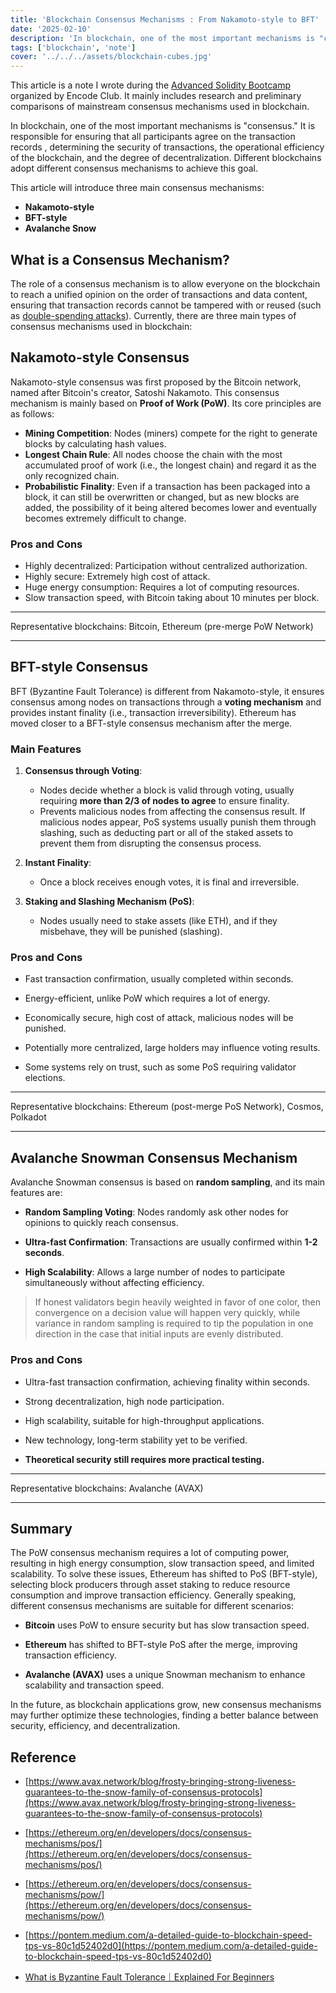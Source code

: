 ```yaml
---
title: 'Blockchain Consensus Mechanisms : From Nakamoto-style to BFT'
date: '2025-02-10'
description: 'In blockchain, one of the most important mechanisms is "consensus." It ensures that all participants agree on the transaction records, determining the security of transactions, the operational efficiency of the blockchain, and the degree of decentralization.'
tags: ['blockchain', 'note']
cover: '../../../assets/blockchain-cubes.jpg'
---
```


This article is a note I wrote during the [Advanced Solidity Bootcamp](https://www.encode.club/advanced-solidity-bootcamp/) organized by Encode Club. It mainly includes research and preliminary comparisons of mainstream consensus mechanisms used in blockchain.

In blockchain, one of the most important mechanisms is "consensus." It is responsible for <Notation type="underline" color="yellow"> ensuring that all participants agree on the transaction records </Notation>, determining the security of transactions, the operational efficiency of the blockchain, and the degree of decentralization. Different blockchains adopt different consensus mechanisms to achieve this goal.

This article will introduce three main consensus mechanisms:

- **Nakamoto-style**
- **BFT-style**
- **Avalanche Snow**

## What is a Consensus Mechanism?

The role of a consensus mechanism is to allow everyone on the blockchain to reach a unified opinion on the order of transactions and data content, ensuring that transaction records cannot be tampered with or reused (such as [double-spending attacks](https://ethereum.org/en/glossary/#double-spend)). Currently, there are three main types of consensus mechanisms used in blockchain:

## Nakamoto-style Consensus

Nakamoto-style consensus was first proposed by the Bitcoin network, named after Bitcoin's creator, Satoshi Nakamoto. <Notation type="underline" color="yellow">This consensus mechanism is mainly based on **Proof of Work (PoW)**</Notation>. Its core principles are as follows:

- **Mining Competition**: Nodes (miners) compete for the right to generate blocks by calculating hash values.
- **Longest Chain Rule**: All nodes choose the chain with the most accumulated proof of work (i.e., the longest chain) and regard it as the only recognized chain.
- **Probabilistic Finality**: Even if a transaction has been packaged into a block, it can still be overwritten or changed, <Notation type="underline" color="yellow">but as new blocks are added, the possibility of it being altered becomes lower and eventually becomes extremely difficult to change.</Notation>

### Pros and Cons

- Highly decentralized: Participation without centralized authorization.
- Highly secure: Extremely high cost of attack.
- Huge energy consumption: Requires a lot of computing resources.
- Slow transaction speed, with Bitcoin taking about 10 minutes per block.

---
Representative blockchains: Bitcoin, Ethereum (pre-merge PoW Network)


---

## BFT-style Consensus

BFT (Byzantine Fault Tolerance) is different from Nakamoto-style, <Notation type="underline" color="yellow">it ensures consensus among nodes on transactions through a **voting mechanism** and provides instant finality (i.e., transaction irreversibility)</Notation>. Ethereum has moved closer to a BFT-style consensus mechanism after the merge.
### Main Features

1. **Consensus through Voting**:
    - Nodes decide whether a block is valid through voting, usually requiring **more than 2/3 of nodes to agree** to ensure finality.
    - Prevents malicious nodes from affecting the consensus result. If malicious nodes appear, PoS systems usually punish them through slashing, such as deducting part or all of the staked assets to prevent them from disrupting the consensus process.

2. **Instant Finality**:

    - Once a block receives enough votes, it is final and irreversible.

3. **Staking and Slashing Mechanism (PoS)**:

    - Nodes usually need to stake assets (like ETH), and if they misbehave, they will be punished (slashing).

### Pros and Cons

- Fast transaction confirmation, usually completed within seconds.

- Energy-efficient, unlike PoW which requires a lot of energy.

- Economically secure, high cost of attack, malicious nodes will be punished.

- Potentially more centralized, large holders may influence voting results.

- Some systems rely on trust, such as some PoS requiring validator elections.

---
Representative blockchains: Ethereum (post-merge PoS Network), Cosmos, Polkadot


---

## Avalanche Snowman Consensus Mechanism

<Notation type="underline" color="yellow">Avalanche Snowman consensus is based on **random sampling**</Notation>, and its main features are:

- **Random Sampling Voting**: Nodes randomly ask other nodes for opinions to quickly reach consensus.

- **Ultra-fast Confirmation**: Transactions are usually confirmed within **1-2 seconds**.

- **High Scalability**: Allows a large number of nodes to participate simultaneously without affecting efficiency.

> If honest validators begin heavily weighted in favor of one color, then convergence on a decision value will happen very quickly, while variance in random sampling is required to tip the population in one direction in the case that initial inputs are evenly distributed.
>
>


### Pros and Cons

- Ultra-fast transaction confirmation, achieving finality within seconds.

- Strong decentralization, high node participation.

- High scalability, suitable for high-throughput applications.

- New technology, long-term stability yet to be verified.

- **Theoretical security still requires more practical testing.**

---
Representative blockchains: Avalanche (AVAX)


---

## Summary

The PoW consensus mechanism requires a lot of computing power, resulting in high energy consumption, slow transaction speed, and limited scalability. <Notation type="underline" color="yellow">To solve these issues, Ethereum has shifted to PoS (BFT-style), selecting block producers through asset staking to reduce resource consumption and improve transaction efficiency.</Notation>
Generally speaking, different consensus mechanisms are suitable for different scenarios:

- **Bitcoin** uses PoW to ensure security but has slow transaction speed.

- **Ethereum** has shifted to BFT-style PoS after the merge, improving transaction efficiency.

- **Avalanche (AVAX)** uses a unique Snowman mechanism to enhance scalability and transaction speed.

In the future, as blockchain applications grow, new consensus mechanisms may further optimize these technologies, finding a better balance between security, efficiency, and decentralization.



## Reference

- [https://www.avax.network/blog/frosty-bringing-strong-liveness-guarantees-to-the-snow-family-of-consensus-protocols](https://www.avax.network/blog/frosty-bringing-strong-liveness-guarantees-to-the-snow-family-of-consensus-protocols)

- [https://ethereum.org/en/developers/docs/consensus-mechanisms/pos/](https://ethereum.org/en/developers/docs/consensus-mechanisms/pos/)

- [https://ethereum.org/en/developers/docs/consensus-mechanisms/pow/](https://ethereum.org/en/developers/docs/consensus-mechanisms/pow/)

- [https://pontem.medium.com/a-detailed-guide-to-blockchain-speed-tps-vs-80c1d52402d0](https://pontem.medium.com/a-detailed-guide-to-blockchain-speed-tps-vs-80c1d52402d0)

- [What is Byzantine Fault Tolerance｜Explained For Beginners](https://www.youtube.com/watch?v=VWG9xcwjxUg)